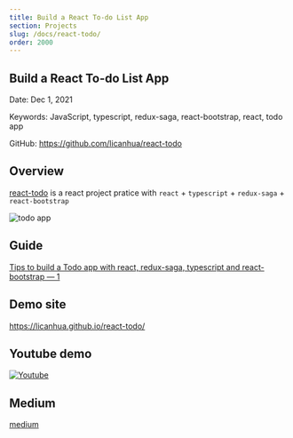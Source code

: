 ```yaml
---
title: Build a React To-do List App
section: Projects
slug: /docs/react-todo/
order: 2000
---
```


## Build a React To-do List App

Date: Dec 1, 2021

Keywords: JavaScript, typescript, redux-saga, react-bootstrap, react, todo app

GitHub: https://github.com/licanhua/react-todo

## Overview
[react-todo](https://github.com/licanhua/react-todo) is a react project pratice with `react` + `typescript` + `redux-saga` + `react-bootstrap`


![todo app](./todo.gif)

## Guide
[Tips to build a Todo app with react, redux-saga, typescript and react-bootstrap — 1](https://licanhua.medium.com/tips-to-build-a-todo-app-with-react-redux-saga-typescript-and-react-bootstrap-1-468058add83c?sk=f981bdeeee489268db8e93e5083e7daf)

## Demo site
https://licanhua.github.io/react-todo/

## Youtube demo

[![Youtube](https://img.youtube.com/vi/bKM_CP46eXE/0.jpg)](https://www.youtube.com/watch?v=bKM_CP46eXE)

## Medium
[medium](https://licanhua.medium.com/tips-to-build-a-todo-app-with-react-redux-saga-typescript-and-react-bootstrap-1-468058add83c)
